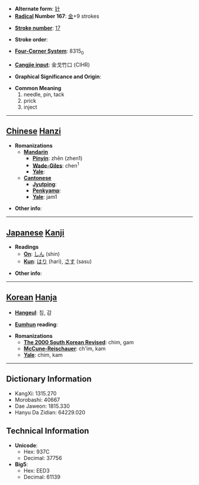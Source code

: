 * '''Alternate form''': [[针]]
* '''[[Wiktionary:Chinese radical index| Radical]] Number 167''': [[Wiktionary:Chinese radical index 金|金]]+9 strokes

* '''[[Wiktionary:Chinese total strokes index|Stroke number]]''': [[Wiktionary:Chinese total strokes index 17|17]]

* '''Stroke order''': 

* '''[[Wiktionary:Chinese four corner index|Four-Corner System]]''': 8315<sub>0</sub>

* '''[[Wiktionary:Chinese Cangjie index|Cangjie input]]''': 金戈竹口 (CIHR)

* '''Graphical Significance and Origin''': 

* '''Common Meaning'''
*#needle, pin, tack
*# prick
*# inject


----

== [[Chinese]] [[Hanzi]] ==

* '''Romanizations'''
** '''[[Mandarin]]'''
*** '''[[Pinyin]]''': zhēn (zhen1)
*** '''[[Wade-Giles]]''': chen<sup>1</sup>
*** '''[[Yale]]''': 
** '''[[Cantonese]]'''
*** '''[[Jyutping]]''':
*** '''[[Penkyamp]]''': 
*** '''[[Yale]]''': jam1

* '''Other info''': 

----

== [[Japanese]] [[Kanji]] ==

* '''Readings'''
** '''[[On]]''': [[しん]] (shin)
** '''[[Kun]]''': [[はり]] (hari), [[さす]] (sasu)

* '''Other info''':  

----

== [[Korean]] [[Hanja]] ==

* '''[[Hangeul]]''': 침, 감

* '''[[Eumhun]] reading''': 

* '''Romanizations'''
** '''[[The 2000 South Korean Revised Romanization|The 2000 South Korean Revised]]''': chim, gam
** '''[[McCune-Reischauer]]''': ch'im, kam
** '''[[Yale]]''': chim, kam

----

== Dictionary Information ==

* KangXi: 1315.270
* Morobashi: 40667
* Dae Jaweon: 1815.330
* Hanyu Da Zidian: 64229.020

== Technical Information ==

* '''Unicode''':
** Hex: 937C
** Decimal: 37756
* '''Big5''':
** Hex: EED3
** Decimal: 61139